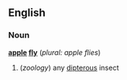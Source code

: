 == English ==
=== Noun ===
'''[[apple]] [[fly]]''' (''plural: apple flies'')
# (''zoology'') any [[dipterous]] insect